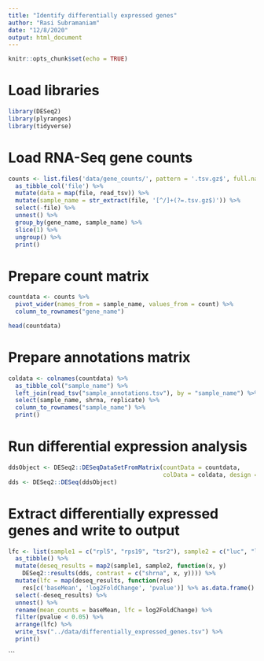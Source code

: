 ```yaml
---
title: "Identify differentially expressed genes"
author: "Rasi Subramaniam"
date: "12/8/2020"
output: html_document
---
```


```r
knitr::opts_chunk$set(echo = TRUE)
```

# Load libraries

```r
library(DESeq2)
library(plyranges)
library(tidyverse)
```

# Load RNA-Seq gene counts 

```r
counts <- list.files('data/gene_counts/', pattern = '.tsv.gz$', full.names = T) %>% 
  as_tibble_col('file') %>% 
  mutate(data = map(file, read_tsv)) %>% 
  mutate(sample_name = str_extract(file, '[^/]+(?=.tsv.gz$)')) %>% 
  select(-file) %>%
  unnest() %>% 
  group_by(gene_name, sample_name) %>% 
  slice(1) %>% 
  ungroup() %>% 
  print()
```

# Prepare count matrix

```r
countdata <- counts %>% 
  pivot_wider(names_from = sample_name, values_from = count) %>%
  column_to_rownames("gene_name")

head(countdata)
```

# Prepare annotations matrix

```r
coldata <- colnames(countdata) %>% 
  as_tibble_col("sample_name") %>% 
  left_join(read_tsv("sample_annotations.tsv"), by = "sample_name") %>% 
  select(sample_name, shrna, replicate) %>%
  column_to_rownames("sample_name") %>%
  print()
```

# Run differential expression analysis

```r
ddsObject <- DESeq2::DESeqDataSetFromMatrix(countData = countdata,
                                            colData = coldata, design = ~ shrna)
dds <- DESeq2::DESeq(ddsObject)
```
# Extract differentially expressed genes and write to output

```r
lfc <- list(sample1 = c("rpl5", "rps19", "tsr2"), sample2 = c("luc", "luc", "luc")) %>% 
  as_tibble() %>%
  mutate(deseq_results = map2(sample1, sample2, function(x, y)
    DESeq2::results(dds, contrast = c("shrna", x, y)))) %>%
  mutate(lfc = map(deseq_results, function(res)
    res[c('baseMean', 'log2FoldChange', 'pvalue')] %>% as.data.frame() %>% rownames_to_column("gene_name"))) %>%
  select(-deseq_results) %>%
  unnest() %>%
  rename(mean_counts = baseMean, lfc = log2FoldChange) %>%
  filter(pvalue < 0.05) %>%
  arrange(lfc) %>%
  write_tsv("../data/differentially_expressed_genes.tsv") %>%
  print()
```
```

